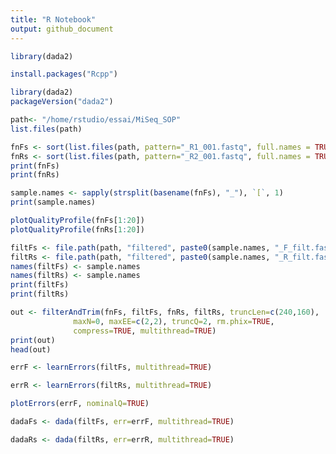 ```yaml
---
title: "R Notebook"
output: github_document
---
```



```r
library(dada2)
```

```r
install.packages("Rcpp")
```
```r
library(dada2)
packageVersion("dada2")
```
```r
path<- "/home/rstudio/essai/MiSeq_SOP"
list.files(path)
```

```r
fnFs <- sort(list.files(path, pattern="_R1_001.fastq", full.names = TRUE))
fnRs <- sort(list.files(path, pattern="_R2_001.fastq", full.names = TRUE))
print(fnFs)
print(fnRs)
```


```r
sample.names <- sapply(strsplit(basename(fnFs), "_"), `[`, 1)
print(sample.names)
```
```r
plotQualityProfile(fnFs[1:20])
plotQualityProfile(fnRs[1:20])

```

```r
filtFs <- file.path(path, "filtered", paste0(sample.names, "_F_filt.fastq.gz"))
filtRs <- file.path(path, "filtered", paste0(sample.names, "_R_filt.fastq.gz"))
names(filtFs) <- sample.names
names(filtRs) <- sample.names
print(filtFs)
print(filtRs)

```
```r
out <- filterAndTrim(fnFs, filtFs, fnRs, filtRs, truncLen=c(240,160),
              maxN=0, maxEE=c(2,2), truncQ=2, rm.phix=TRUE,
              compress=TRUE, multithread=TRUE)
print(out)
head(out)

```
```r
errF <- learnErrors(filtFs, multithread=TRUE)

```
```r
errR <- learnErrors(filtRs, multithread=TRUE)
```
```r
plotErrors(errF, nominalQ=TRUE)
```
```r
dadaFs <- dada(filtFs, err=errF, multithread=TRUE)
```
```r
dadaRs <- dada(filtRs, err=errR, multithread=TRUE)
```





